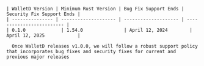 
```
| WalletD Version | Minimum Rust Version | Bug Fix Support Ends | Security Fix Support Ends |
| --------------- | -------------------- | -------------------- | ------------------------- |
| 0.1.0             | 1.54.0               | April 12, 2024        | April 12, 2025            |

  Once WalletD releases v1.0.0, we will follow a robust support policy that incorporates bug fixes and security fixes for current and previous major releases
```